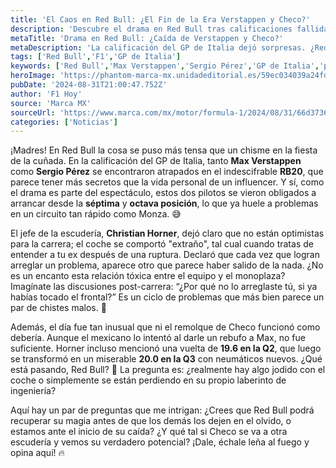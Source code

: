 ```yaml
---
title: 'El Caos en Red Bull: ¿El Fin de la Era Verstappen y Checo?'
description: 'Descubre el drama en Red Bull tras calificaciones fallidas en Monza. ¿Fin de la magia para Verstappen y Pérez o solo un tropiezo? ¡Entérate ya!'
metaTitle: 'Drama en Red Bull: ¿Caída de Verstappen y Checo?'
metaDescription: 'La calificación del GP de Italia dejó sorpresas. ¿Red Bull se enfrenta a su debacle? Descubre todos los detalles del caos en Monza.'
tags: ['Red Bull','F1','GP de Italia']
keywords: ['Red Bull','Max Verstappen','Sergio Pérez','GP de Italia','problemas de coche']
heroImage: 'https://phantom-marca-mx.unidadeditorial.es/59ec034039a24fdbc1b556ad2d32d987/resize/600/mx/assets/multimedia/imagenes/2024/08/31/17251335837565.jpg'
pubDate: '2024-08-31T21:00:47.752Z'
author: 'F1 Hoy'
source: 'Marca MX'
sourceUrl: 'https://www.marca.com/mx/motor/formula-1/2024/08/31/66d3736ce2704e526e8b458d.html'
categories: ['Noticias']
---
```

¡Madres! En Red Bull la cosa se puso más tensa que un chisme en la fiesta de la cuñada. En la calificación del GP de Italia, tanto **Max Verstappen** como **Sergio Pérez** se encontraron atrapados en el indescifrable **RB20**, que parece tener más secretos que la vida personal de un influencer. Y sí, como el drama es parte del espectáculo, estos dos pilotos se vieron obligados a arrancar desde la **séptima** y **octava posición**, lo que ya huele a problemas en un circuito tan rápido como Monza. 😅

El jefe de la escudería, **Christian Horner**, dejó claro que no están optimistas para la carrera; el coche se comportó "extraño", tal cual cuando tratas de entender a tu ex después de una ruptura. Declaró que cada vez que logran arreglar un problema, aparece otro que parece haber salido de la nada. ¿No es un encanto esta relación tóxica entre el equipo y el monoplaza? Imagínate las discusiones post-carrera: “¿Por qué no lo arreglaste tú, si ya habías tocado el frontal?” Es un ciclo de problemas que más bien parece un par de chistes malos. 😬

Además, el día fue tan inusual que ni el remolque de Checo funcionó como debería. Aunque el mexicano lo intentó al darle un rebufo a Max, no fue suficiente. Horner incluso mencionó una vuelta de **19.6 en la Q2**, que luego se transformó en un miserable **20.0 en la Q3** con neumáticos nuevos. ¿Qué está pasando, Red Bull? 🤔 La pregunta es: ¿realmente hay algo jodido con el coche o simplemente se están perdiendo en su propio laberinto de ingeniería?

Aquí hay un par de preguntas que me intrigan: ¿Crees que Red Bull podrá recuperar su magia antes de que los demás los dejen en el olvido, o estamos ante el inicio de su caída? ¿Y qué tal si Checo se va a otra escudería y vemos su verdadero potencial? ¡Dale, échale leña al fuego y opina aquí! 🔥


